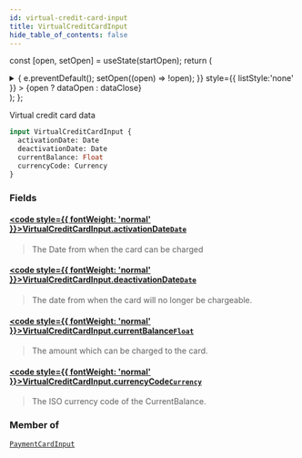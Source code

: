 ```yaml
---
id: virtual-credit-card-input
title: VirtualCreditCardInput
hide_table_of_contents: false
---
```






const [open, setOpen] = useState(startOpen);
return (
<details {...(open ? { open: true } : {})} className="details" style={{ border:'none', boxShadow:'none', background:'var(--ifm-background-color)' }}>
<summary
onClick={(e) => {
e.preventDefault();
setOpen((open) => !open);
}}
style={{ listStyle:'none' }} >
{open ? dataOpen : dataClose}
</summary>
{open && children}
</details>
);
};

Virtual credit card data

```graphql
input VirtualCreditCardInput {
  activationDate: Date
  deactivationDate: Date
  currentBalance: Float
  currencyCode: Currency
}
```

### Fields

#### [<code style={{ fontWeight: 'normal' }}>VirtualCreditCardInput.<b>activationDate</b></code>](#)<Bullet />[`Date`](/api/scalars/date) <Badge class="badge badge--secondary" text="scalar"/>

> The Date from when the card can be charged

#### [<code style={{ fontWeight: 'normal' }}>VirtualCreditCardInput.<b>deactivationDate</b></code>](#)<Bullet />[`Date`](/api/scalars/date) <Badge class="badge badge--secondary" text="scalar"/>

> The date from when the card will no longer be chargeable.

#### [<code style={{ fontWeight: 'normal' }}>VirtualCreditCardInput.<b>currentBalance</b></code>](#)<Bullet />[`Float`](/api/scalars/float) <Badge class="badge badge--secondary" text="scalar"/>

> The amount which can be charged to the card.

#### [<code style={{ fontWeight: 'normal' }}>VirtualCreditCardInput.<b>currencyCode</b></code>](#)<Bullet />[`Currency`](/api/scalars/currency) <Badge class="badge badge--secondary" text="scalar"/>

> The ISO currency code of the CurrentBalance.

### Member of

[`PaymentCardInput`](/api/inputs/payment-card-input) <Badge class="badge badge--secondary" text="input"/>
